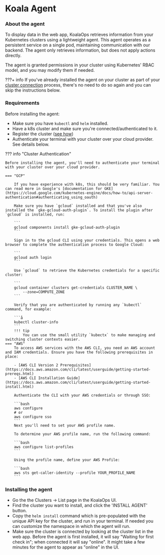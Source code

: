 # Koala Agent

### About the agent

To display data in the web app, KoalaOps retrieves information from your Kubernetes clusters using a lightweight agent. This agent operates as a persistent service on a single pod, maintaining communication with our backend. The agent only retrieves information, but does not apply actions directly. 

The agent is granted permissions in your cluster using Kubernetes' RBAC model, and you may modify them if needed.

???+ info
    If you've already installed the agent on your cluster as part of your [cluster connection](./clusters.md#connect-a-cluster) process, there's no need to do so again and you can skip the instructions below. 

### Requirements

Before installing the agent:

- Make sure you have `kubectl` and `helm` installed.
- Have a k8s cluster and make sure you're connected/authenticated to it.
- Register the cluster ([see how](./clusters.md))
- Authenticate your terminal with your cluster over your cloud provider. See details below.  

??? info "Cluster Authentication"

    Before installing the agent, you'll need to authenticate your terminal with your cluster over your cloud provider.

    === "GCP"

        If you have experience with k8s, this should be very familiar. You can read more in Google's [documentation for GKE](https://cloud.google.com/kubernetes-engine/docs/how-to/api-server-authentication#authenticating_using_oauth)

        Make sure you have `gcloud` installed and that you've also installed the `gke-gcloud-auth-plugin`. To install the plugin after `gcloud` is installed, run:

        ```
        gcloud components install gke-gcloud-auth-plugin
        ```

        Sign in to the gcloud CLI using your credentials. This opens a web browser to complete the authentication process to Google Cloud:

        ```
        gcloud auth login
        ```

        Use `gcloud` to retrieve the Kubernetes credentials for a specific cluster:

        ```
        gcloud container clusters get-credentials CLUSTER_NAME \
            --zone=COMPUTE_ZONE
        ```

        Verify that you are authenticated by running any `kubectl` command, for example:

        ```å
        kubectl cluster-info
        ```
        !!! tip
            You can use the small utility `kubectx` to make managing and switching cluster contexts easier.
    === "AWS"        
        To access AWS services with the AWS CLI, you need an AWS account and IAM credentials. Ensure you have the following prerequisites in place:

        - [AWS CLI Version 2 Prerequisites](https://docs.aws.amazon.com/cli/latest/userguide/getting-started-prereqs.html)
        - [AWS CLI Installation Guide](https://docs.aws.amazon.com/cli/latest/userguide/getting-started-install.html)

        Authenticate the CLI with your AWS credentials or through SSO:

        ```bash
        aws configure
        # or
        aws configure sso
        ```
        Next you'll need to set your AWS profile name. 

        To determine your AWS profile name, run the following command:

        ```bash
        aws configure list-profiles
        ```

        Using the profile name, define your AWS Profile:

        ```bash
        aws sts get-caller-identity --profile YOUR_PROFILE_NAME
        ```

### Installing the agent

- Go the the Clusters -> List page in the KoalaOps UI.
- Find the cluster you want to install, and click the 'INSTALL AGENT' button.
- Copy the `helm install` command which is pre-populated with the unique API key for the cluster, and run in your terminal. If needed you can customize the namespace in which the agent will run.
- Make sure the cluster is connected by looking at the cluster list in the web app. Before the agent is first installed, it will say "Waiting for first check in"; when connected it will say "online". It might take a few minutes for the agent to appear as "online" in the UI.
